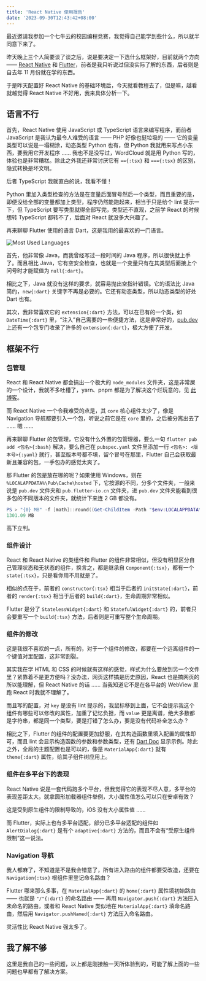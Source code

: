 ```yaml
---
title: 'React Native 使用报告'
date: '2023-09-30T12:43:42+08:00'
---
```


最近邀请我参加一个七牛云的校园编程竞赛，我觉得自己能学到些什么，所以就半同意下来了。

昨天晚上三个人简要谈了谈之后，说是要决定一下选什么框架好，目前就两个方向 —— [React Native](https://reactnative.dev) 和 [Flutter](https://flutter.dev)，前者是我只听说过但没实际了解的东西，后者则是自去年 11 月份就在学的东西。

于是昨天配置好 React Native 的基础环境后，今天就看教程去了，但是嘛，越看就越觉得 React Native 不好用，我来具体分析一下。

## 语言不行

首先，React Native 使用 JavaScript 或 TypeScript 语言来编写程序，而前者 JavaScript 是我认为最令人难受的语言 —— PHP 好像也挺垃圾的 —— 它的变量类型可以说是一塌糊涂，动态类型 Python 也有，但 Python 我就用来写点小东西，要我用它开发程序 …… 我也不是没写过，WordCloud 就是用 Python 写的，体验也是非常糟糕。除此之外我还非常讨厌它有 `=={:tsx}` 和 `==={:tsx}` 的区别，隐式转换是坏文明。

后者 TypeScript 我就直白的说，我看不懂！

Python 里加入类型检查的方法是在变量后面冒号然后一个类型，而且重要的是，即便没给全部的变量都加上类型，程序仍然能跑起来，相当于只是给个 lint 提示一下，但 TypeScript 要写类型就得全部写完，类型还不直观，之前学 React 的时候想转 TypeScript 都转不了，后面对 React 就没多大兴趣了。

再来聊聊 Flutter 使用的语言 Dart，这是我用的最喜欢的一门语言。

![Most Used Languages](https://github-readme-stats-seven-xi-24.vercel.app/api/top-langs/?username=Cierra-Runis&show_icons=true&title_color=ad80ff&icon_color=ff8000&text_color=9f9f9f&bg_color=22272E00&layout=compact&langs_count=10&border_radius=16&size_weight=1&count_weight=0&hide=cmake,c%2B%2B&exclude_repo=github-readme-stats,LiteLoaderQQNT)

首先，他非常像 Java，而我曾经写过一段时间的 Java 程序，所以很快就上手了。而且相比 Java，它有空安全检查，也就是一个变量只有在其类型后面接上个问号时才能赋值为 `null{:dart}`。

相比之下，Java 就没有这样的要求，就容易抛出空指针错误。它的语法比 Java 简约，`new{:dart}` 关键字不再是必要的。它还有动态类型，所以动态类型的好处 Dart 也有。

其次，我非常喜欢它的 `extension{:dart}` 方法，可以在已有的一个类，如 `DateTime{:dart}` 里，“注入”自己需要的一些便捷方法，这是非常好的，[pub.dev](https://pub.dev) 上还有一个包专门收录了许多的 `extension{:dart}`，极大方便了开发。

## 框架不行

### 包管理

React 和 React Native 都会搞出一个极大的 `node_modules` 文件夹，这是非常屎的一个设计，我就不多吐槽了，yarn、pnpm 都是为了解决这个烂玩意的，见 [此博客](https://gadzan.com/npm-yarn-pnpm)。

而 React Native 一个令我难受的点是，其 `core` 核心组件太少了，像是 Navigation 导航都要引入一个包，听说之前它是在 `core` 里的，之后被分离出去了 …… 嗯 ……

再来聊聊 Flutter 的包管理，它没有什么外置的包管理器，要么一句 `flutter pub add <包名>{:bash}` 解决，要么自己在 `pubspec.yaml` 文件里添加一行 `<包名>: <版本号>{:yaml}` 就行，甚至版本号都不填，留个冒号在那里，Flutter 自己会获取最新且兼容的包，一手包办的感觉太爽了。

那 Flutter 的包是放在哪的呢？如果使用 Windows，则在 `%LOCALAPPDATA%\Pub\Cache\hosted` 下，它按源的不同，分多个文件夹，一般来说是 `pub.dev` 文件夹和 `pub.flutter-io.cn` 文件夹，进 `pub.dev` 文件夹能看到很多包的不同版本的文件夹，就统计下来连 2 GB 都没有。

```powershell
PS > "{0} MB" -f [math]::round((Get-ChildItem -Path "$env:LOCALAPPDATA\Pub\" -Recurse | Measure-Object -Property Length -Sum).Sum / 1MB, 2)
1301.09 MB
```

高下立判。

### 组件设计

React 和 React Native 的类组件和 Flutter 的组件非常相似，但没有明显区分自己管理状态和无状态的组件，换言之，都是继承自 `Component{:tsx}`，都有一个 `state{:tsx}`，只是看你用不用就是了。

相似的点在于，前者的 `constructor{:tsx}` 相当于后者的 `initState{:dart}`，前者的 `render{:tsx}` 相当于后者的 `build{:dart}`，生命周期非常相似。

Flutter 是分了 `StatelessWidget{:dart}` 和 `StatefulWidget{:dart}` 的，前者只会要重写一个 `build{:tsx}` 方法，后者则是可重写整个生命周期。

### 组件的修改

这是我很不喜欢的一点，所有的，对于一个组件的修改，都要在一个远离组件的一个键值对里配置，这非常割裂。

其实我在学 HTML 和 CSS 的时候就有这样的感觉，样式为什么要放到另一个文件里？紧靠着不是更方便吗？没办法，网页这样搞是历史原因，React 也是搞网页的所以能理解，但 React Native 的话 …… 当我知道它不是在各平台的 WebView 里跑 React 时我就不理解了。

而且写的配置，对 `key` 是没有 lint 提示的，我鼠标移到上面，它不会提示我这个组件有哪些可以修改的属性，加重了记忆负担，而 `value` 更是离谱，绝大多数都是字符串，都是同一个类型，要是打错了怎么办，要是没有代码补全怎么办？

相比之下，Flutter 的组件的配置要更加舒服，在其构造函数里填入配置的属性即可，而且 lint 会显示构造函数的参数和参数类型，还有 [Dart Doc](https://dart.dev/tools/dart-doc) 显示示例。除此之外，全局的主题配置也是可以的，像是 `MaterialApp{:dart}` 就有 `theme{:dart}` 属性，给其子组件树应用上。

### 组件在多平台下的表现

React Native 说是一套代码跑多个平台，但我觉得它的表现不尽人意，多平台的表现差距太大。就拿圆形加载器组件举例，大小属性值怎么可以只在安卓有效？

这是受到原生组件的限制导致的，iOS 没有大小属性值 ……

而 Flutter，实际上也有多平台适配，部分已多平台适配的组件如 `AlertDialog{:dart}` 是有个 `adaptive{:dart}` 方法的，而且不会有“受原生组件限制”这一说法。

### Navigation 导航

我人都麻了，不知道是不是我会错意了，所有进入路由的组件都要受改造，还要在 `Navigation{:tsx}` 根组件里登记命名路由？

Flutter 哪来那么多事，在 `MaterialApp{:dart}` 的 `home{:dart}` 属性填初始路由 —— 也就是 `"/"{:dart}` 的命名路由 —— 再用 `Navigator.push{:dart}` 方法压入未命名的路由，或者和 React Native 类似地在 `MaterialApp{:dart}` 填命名路由，然后用 `Navigator.pushNamed{:dart}` 方法压入命名路由。

灵活性比 React Native 强太多了。

## 我了解不够

这里是我自己的一些问题，以上都是刚接触一天所体验到的，可能了解上面的一些问题也早都有了解决方案。
